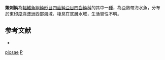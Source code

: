 {{Speciesbox
| taxon = Polyspina piosae
| binomial_authority = [[Whitley|Whitley]], 1955
| status = NE
| status_system = IUCN3.1 
| synonyms = *''Torquigener piosae'', <small>Whitley, 1955</small>
}}
'''繁刺魨'''為[[輻鰭魚綱|輻鰭魚綱]][[魨形目|魨形目]][[四齒魨亞目|四齒魨亞目]][[四齒魨科|四齒魨科]]的其中一[[種|種]]，為亞熱帶海水魚，分布於東[[印度洋|印度洋]][[澳洲|澳洲]]西部海域，棲息在底層水域，生活習性不明。

==参考文献==
*{{FishBase_species|genus=Polyspina|species=piosae|year=2014|month=3}}

{{魚類小作品}}
{{Taxonbar}}
[[Category:繁刺魨屬|piosae]]
[[Category:1955年描述的魚類|P]]